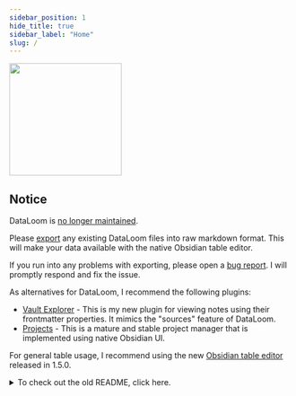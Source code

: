 ```yaml
---
sidebar_position: 1
hide_title: true
sidebar_label: "Home"
slug: /
---
```



<img src={coverURL} height="200" />

## Notice

DataLoom is [no longer maintained](https://github.com/decaf-dev/obsidian-dataloom/issues/958).

Please [export](https://dataloom.xyz/basics/export) any existing DataLoom files into raw markdown format. This will make your data available with the native Obsidian table editor.

If you run into any problems with exporting, please open a [bug report](https://github.com/decaf-dev/obsidian-dataloom/issues/new?assignees=&labels=bug). I will promptly respond and fix the issue.

As alternatives for DataLoom, I recommend the following plugins:

-   [Vault Explorer](https://github.com/decaf-dev/obsidian-vault-explorer) - This is my new plugin for viewing notes using their frontmatter properties. It mimics the "sources" feature of DataLoom.
-   [Projects](https://github.com/marcusolsson/obsidian-projects) - This is a mature and stable project manager that is implemented using native Obsidian UI.

For general table usage, I recommend using the new [Obsidian table editor](https://www.youtube.com/watch?v=kl47U4CgyJg) released in 1.5.0.

<details>
<summary>To check out the old README, click here.</summary>
<Badges />

DataLoom is an [Obsidian.md](https://obsidian.md/) plugin for desktop and mobile. It allows you to create databases similar to [Notion.so](https://notion.so).

With DataLoom, you can weave together data from diverse sources and display them in different views. Use this plugin if you want a straightforward way to create and manage databases and enhance the organization of your Obsidian vault.

</details>
